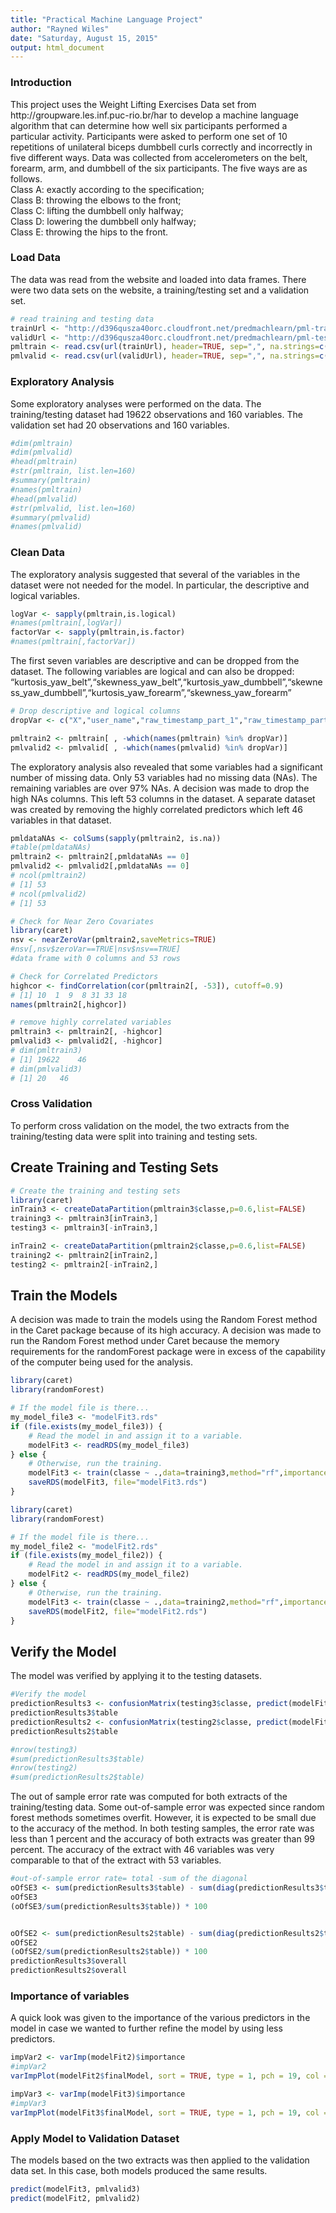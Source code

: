 ```yaml
---
title: "Practical Machine Language Project"
author: "Rayned Wiles"
date: "Saturday, August 15, 2015"
output: html_document
---
```


### Introduction  
This project uses the Weight Lifting Exercises Data set from http://groupware.les.inf.puc-rio.br/har to develop a machine language algorithm that can determine how well six participants performed a particular activity.  Participants were asked to perform one set of 10 repetitions of unilateral biceps dumbbell curls correctly and incorrectly in five different ways.  Data was collected from accelerometers on the belt, forearm, arm, and dumbbell of the six participants. The five ways are as follows.  
Class A: exactly according to the specification;  
Class B: throwing the elbows to the front;  
Class C: lifting the dumbbell only halfway;  
Class D: lowering the dumbbell only halfway;  
Class E: throwing the hips to the front.  



### Load Data  
The data was read from the website and loaded into data frames.  There were two data sets on the website, a training/testing set and a validation set.  

```r
# read training and testing data
trainUrl <- "http://d396qusza40orc.cloudfront.net/predmachlearn/pml-training.csv"
validUrl <- "http://d396qusza40orc.cloudfront.net/predmachlearn/pml-testing.csv"
pmltrain <- read.csv(url(trainUrl), header=TRUE, sep=",", na.strings=c("NA","#DIV/0!",""))
pmlvalid <- read.csv(url(validUrl), header=TRUE, sep=",", na.strings=c("NA","#DIV/0!",""))

```  

### Exploratory Analysis  
Some exploratory analyses were performed on the data.  The training/testing dataset had 19622 observations and 160 variables.  The validation set had 20 observations and 160 variables.  


```r
#dim(pmltrain)
#dim(pmlvalid)
#head(pmltrain)
#str(pmltrain, list.len=160)
#summary(pmltrain)
#names(pmltrain)
#head(pmlvalid)
#str(pmlvalid, list.len=160)
#summary(pmlvalid)
#names(pmlvalid)
```  

### Clean Data  
The exploratory analysis suggested that several of the variables in the dataset were not needed for the model. In particular, the descriptive and logical variables.  

```r
logVar <- sapply(pmltrain,is.logical)
#names(pmltrain[,logVar])
factorVar <- sapply(pmltrain,is.factor)
#names(pmltrain[,factorVar])
```  
The first seven variables are descriptive and can be dropped from the dataset.
 The following variables are logical and can also be dropped: "kurtosis_yaw_belt","skewness_yaw_belt","kurtosis_yaw_dumbbell","skewness_yaw_dumbbell","kurtosis_yaw_forearm","skewness_yaw_forearm"

```r
# Drop descriptive and logical columns
dropVar <- c("X","user_name","raw_timestamp_part_1","raw_timestamp_part_2","cvtd_timestamp","new_window","num_window","kurtosis_yaw_belt","skewness_yaw_belt","kurtosis_yaw_dumbbell","skewness_yaw_dumbbell","kurtosis_yaw_forearm","skewness_yaw_forearm")

pmltrain2 <- pmltrain[ , -which(names(pmltrain) %in% dropVar)]
pmlvalid2 <- pmlvalid[ , -which(names(pmlvalid) %in% dropVar)]
```  

The exploratory analysis also revealed that some variables had a significant number of missing data.  Only 53 variables had no missing data (NAs).  The remaining variables are over 97% NAs.  A decision was made to drop the high NAs columns.  This left 53 columns in the dataset.  A separate dataset was created by removing the highly correlated predictors which left 46 variables in that dataset.  


```r
pmldataNAs <- colSums(sapply(pmltrain2, is.na))
#table(pmldataNAs)
pmltrain2 <- pmltrain2[,pmldataNAs == 0]
pmlvalid2 <- pmlvalid2[,pmldataNAs == 0]
# ncol(pmltrain2)
# [1] 53
# ncol(pmlvalid2)
# [1] 53

# Check for Near Zero Covariates
library(caret)
nsv <- nearZeroVar(pmltrain2,saveMetrics=TRUE)
#nsv[,nsv$zeroVar==TRUE|nsv$nsv==TRUE]
#data frame with 0 columns and 53 rows

# Check for Correlated Predictors
highcor <- findCorrelation(cor(pmltrain2[, -53]), cutoff=0.9)
# [1] 10  1  9  8 31 33 18
names(pmltrain2[,highcor])

# remove highly correlated variables
pmltrain3 <- pmltrain2[, -highcor]
pmlvalid3 <- pmlvalid2[, -highcor]
# dim(pmltrain3)
# [1] 19622    46
# dim(pmlvalid3)
# [1] 20   46
```  

### Cross Validation  

To perform cross validation on the model, the two extracts from the training/testing data were split into training and testing sets.  

## Create Training and Testing Sets  

```r
# Create the training and testing sets
library(caret)
inTrain3 <- createDataPartition(pmltrain3$classe,p=0.6,list=FALSE)
training3 <- pmltrain3[inTrain3,]
testing3 <- pmltrain3[-inTrain3,]

inTrain2 <- createDataPartition(pmltrain2$classe,p=0.6,list=FALSE)
training2 <- pmltrain2[inTrain2,]
testing2 <- pmltrain2[-inTrain2,]
```  

## Train the Models  
A decision was made to train the models using the Random Forest method in the Caret package because of its high accuracy.  A decision was made to run the Random Forest method under Caret because the memory requirements for the randomForest package were in excess of the capability of the computer being used for the analysis.

```r
library(caret)
library(randomForest)

# If the model file is there...
my_model_file3 <- "modelFit3.rds"
if (file.exists(my_model_file3)) {
    # Read the model in and assign it to a variable.
    modelFit3 <- readRDS(my_model_file3)
} else {
    # Otherwise, run the training.
    modelFit3 <- train(classe ~ .,data=training3,method="rf",importance=TRUE)
    saveRDS(modelFit3, file="modelFit3.rds")
}


```

```r
library(caret)
library(randomForest)

# If the model file is there...
my_model_file2 <- "modelFit2.rds"
if (file.exists(my_model_file2)) {
    # Read the model in and assign it to a variable.
    modelFit2 <- readRDS(my_model_file2)
} else {
    # Otherwise, run the training.
    modelFit3 <- train(classe ~ .,data=training2,method="rf",importance=TRUE)
    saveRDS(modelFit2, file="modelFit2.rds")
}

```

## Verify the Model  
The model was verified by applying it to the testing datasets.  

```r
#Verify the model
predictionResults3 <- confusionMatrix(testing3$classe, predict(modelFit3, testing3))
predictionResults3$table
predictionResults2 <- confusionMatrix(testing2$classe, predict(modelFit2, testing2))
predictionResults2$table

#nrow(testing3)
#sum(predictionResults3$table)
#nrow(testing2)
#sum(predictionResults2$table)
```  

The out of sample error rate was computed for both extracts of the training/testing data. Some out-of-sample error was expected since random forest methods sometimes overfit.  However, it is expected to be small due to the accuracy of the method.   In both testing samples, the error rate was less than 1 percent and the accuracy of both extracts was greater than 99 percent.  The accuracy of the extract with 46 variables was very comparable to that of the extract with 53 variables.  


```r
#out-of-sample error rate= total -sum of the diagonal
oOfSE3 <- sum(predictionResults3$table) - sum(diag(predictionResults3$table))
oOfSE3
(oOfSE3/sum(predictionResults3$table)) * 100


oOfSE2 <- sum(predictionResults2$table) - sum(diag(predictionResults2$table))
oOfSE2
(oOfSE2/sum(predictionResults2$table)) * 100
predictionResults3$overall
predictionResults2$overall

```

### Importance of variables  

A quick look was given to the importance of the various predictors in the model in case we wanted to further refine the model by using less predictors.  

```r
impVar2 <- varImp(modelFit2)$importance
#impVar2
varImpPlot(modelFit2$finalModel, sort = TRUE, type = 1, pch = 19, col = 1, cex = 1, main = "Predictors Importance")

impVar3 <- varImp(modelFit3)$importance
#impVar3
varImpPlot(modelFit3$finalModel, sort = TRUE, type = 1, pch = 19, col = 1, cex = 1, main = "Predictors Importance")

``` 


### Apply Model to Validation Dataset  
The models based on the two extracts was then applied to the validation data set.  In this case, both models produced the same results.

```r
predict(modelFit3, pmlvalid3)
predict(modelFit2, pmlvalid2)
```